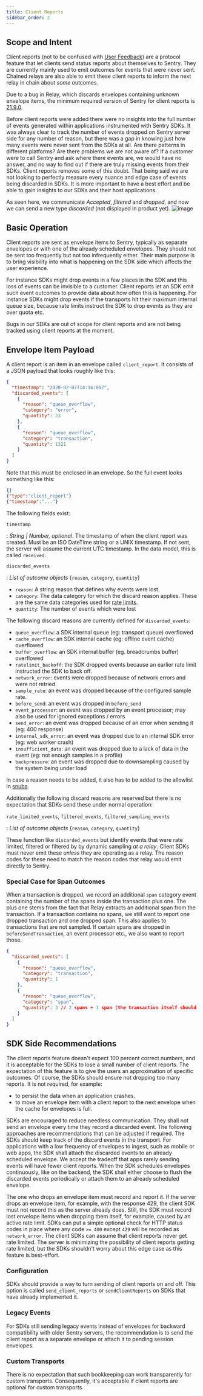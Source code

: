 ```yaml
---
title: Client Reports
sidebar_order: 2
---
```


## Scope and Intent

Client reports (not to be confused with [User Feedback](https://docs.sentry.io/product/user-feedback/))
are a protocol feature that let clients send status reports
about themselves to Sentry. They are currently mainly used to emit outcomes
for events that were never sent. Chained relays are also able to emit these
client reports to inform the next relay in chain about _some_ outcomes.

Due to a bug in Relay, which discards envelopes containing unknown envelope
items, the minimum required version of Sentry for client reports is
[21.9.0](https://github.com/getsentry/relay/blob/master/CHANGELOG.md#2190).

Before client reports were added there were no insights into the full number of events generated within applications instrumented with Sentry SDKs. It was always clear to track the number of events dropped on Sentry server side for any number of reason, but there was a gap in knowing just how many events were never sent from the SDKs at all. Are there patterns in different platforms? Are there problems we are not aware of? If a customer were to call Sentry and ask where there events are, we would have no answer, and no way to find out if there are truly missing events from their SDKs. Client reports removes some of this doubt. That being said we are not looking to perfectly measure every nuance and edge case of events being discarded in SDKs. It is more important to have a best effort and be able to gain insights to our SDKs and their host applications.

As seen here, we communicate _Accepted_, _filtered_ and _dropped_, and now we can send a new type _discarded_ (not displayed in product yet).
![image](https://user-images.githubusercontent.com/47563310/166436813-8c92e6b2-acf0-4a81-9413-b94c9a178fbf.png)

## Basic Operation

Client reports are sent as envelope items to Sentry, typically as separate
envelopes or with one of the already scheduled envelopes. They should not
be sent too frequently but not too infrequently either. Their main purpose
is to bring visibility into what is happening on the SDK side which affects
the user experience.

For instance SDKs might drop events in a few places in the SDK and this loss
of events can be invisible to a customer. Client reports let an SDK emit
such event outcomes to provide data about how often this is happening. For
instance SDKs might drop events if the transports hit their maximum internal
queue size, because rate limits instruct the SDK to drop events as they are
over quota etc.

Bugs in our SDKs are out of scope for client reports and are not being tracked
using client reports at the moment.

## Envelope Item Payload

A client report is an item in an envelope called `client_report`. It consists
of a JSON payload that looks roughly like this:

```json
{
  "timestamp": "2020-02-07T14:16:00Z",
  "discarded_events": [
    {
      "reason": "queue_overflow",
      "category": "error",
      "quantity": 23
    },
    {
      "reason": "queue_overflow",
      "category": "transaction",
      "quantity": 1321
    }
  ]
}
```

Note that this must be enclosed in an envelope. So the full event looks
something like this:

```json
{}
{"type":"client_report"}
{"timestamp":"..."}
```

The following fields exist:

`timestamp`

: _String | Number, optional_. The timestamp of when the client report was created. Must be an ISO DateTime string or a UNIX timestamp. If not sent, the server will assume the current UTC timestamp. In the data model, this is called `received`.

`discarded_events`

: _List of outcome objects_ \{`reason`, `category`, `quantity`\}

- `reason`: A string reason that defines why events were lost.
- `category`: The data category for which the discard reason applies. These are the same data categories used for [rate limits](/sdk/expected-features/rate-limiting/#definitions).
- `quantity`: The number of events which were lost

The following discard reasons are currently defined for `discarded_events`:

- `queue_overflow`: a SDK internal queue (eg: transport queue) overflowed
- `cache_overflow`: an SDK internal cache (eg: offline event cache) overflowed
- `buffer_overflow`: an SDK internal buffer (eg. breadcrumbs buffer) overflowed
- `ratelimit_backoff`: the SDK dropped events because an earlier rate limit
  instructed the SDK to back off.
- `network_error`: events were dropped because of network errors and were not retried.
- `sample_rate`: an event was dropped because of the configured sample rate.
- `before_send`: an event was dropped in `before_send`
- `event_processor`: an event was dropped by an event processor; may also be used for ignored exceptions / errors
- `send_error`: an event was dropped because of an error when sending it (eg: 400 response)
- `internal_sdk_error`: an event was dropped due to an internal SDK error (eg: web worker crash)
- `insufficient_data`: an event was dropped due to a lack of data in the event (eg: not enough samples in a profile)
- `backpressure`: an event was dropped due to downsampling caused by the system being under load

In case a reason needs to be added,
it also has to be added to the allowlist in [snuba](https://github.com/getsentry/snuba/blob/1a2528dacaf7415f71866bf2602ce473832d938c/rust_snuba/src/processors/outcomes.rs#L15-L27).

Additionally the following discard reasons are reserved but there is no expectation
that SDKs send these under normal operation:

`rate_limited_events`, `filtered_events`, `filtered_sampling_events`

: _List of outcome objects_ \{`reason`, `category`, `quantity`\}

These function like `discarded_events` but identify events that were rate limited,
filtered or filtered by by dynamic sampling _at a relay_. Client SDKs must never
emit these _unless_ they are operating as a relay. The reason codes for these
need to match the reason codes that relay would emit directly to Sentry.

### Special Case for Span Outcomes

When a transaction is dropped, we record an additional `span` category event containing the number of the spans inside the transaction plus one.
The plus one stems from the fact that Relay extracts an additional span from the transaction. If a transaction contains no spans, we still want to report one dropped transaction and one dropped span. This also applies to transactions that are not sampled.
If certain spans are dropped in `beforeSendTransaction`, an event processor etc., we also want to report those.

```json
{
  "discarded_events": [
    {
      "reason": "queue_overflow",
      "category": "transaction",
      "quantity": 1
    },
    {
      "reason": "queue_overflow",
      "category": "span",
      "quantity": 3 // 2 spans + 1 span (the transaction itself should be counted)
    }
  ]
}
```

## SDK Side Recommendations

The client reports feature doesn't expect 100 percent correct numbers, and it is
acceptable for the SDKs to lose a small number of client reports. The expectation of
this feature is to give the users an approximation of specific outcomes. Of course,
the SDKs should ensure not dropping too many reports. It is not required, for example:

- to persist the data when an application crashes.
- to move an envelope item with a client report to the next envelope when the cache for envelopes is full.

SDKs are encouraged to reduce needless communication. They shall not send an envelope
every time they record a discarded event. The following approaches are recommendations
that can be adjusted if required. The SDKs should keep track of the discard events in
the transport. For applications with a low frequency of envelopes to ingest, such as
mobile or web apps, the SDK shall attach the discarded events to an already scheduled
envelope. We accept the tradeoff that apps rarely sending events will have fewer
client reports. When the SDK schedules envelopes continuously, like on the backend,
the SDK shall either choose to flush the discarded events periodically or attach them
to an already scheduled envelope.

The one who drops an envelope item must record and report it. If the server drops
an envelope item, for example, with the response 429, the client SDK must not record
this as the server already does. Still, the SDK must record lost envelope items
when dropping them itself, for example, caused by an active rate limit. SDKs can put
a simple optional check for HTTP status codes in place where any code `>= 400` except
`429` will be recorded as `network_error`. The client SDKs can assume that client
reports never get rate limited. The server is minimizing the possibility of client
reports getting rate limited, but the SDKs shouldn't worry about this edge case as
this feature is best-effort.

### Configuration

SDKs should provide a way to turn sending of client reports on and off. This option is called `send_client_reports` or `sendClientReports` on SDKs that have already implemented it.

### Legacy Events

For SDKs still sending legacy events instead of envelopes for backward compatibility with
older Sentry servers, the recommendation is to send the client report as a separate
envelope or attach it to pending session envelopes.

### Custom Transports

There is no expectation that such bookkeeping can work transparently for custom transports.
Consequently, it's acceptable if client reports are optional for custom transports.
